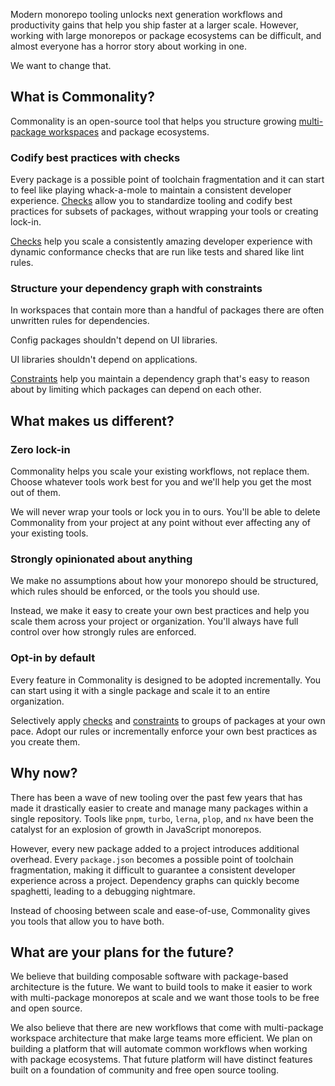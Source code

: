 Modern monorepo tooling unlocks next generation workflows and productivity gains that help you ship faster at a larger scale.
However, working with large monorepos or package ecosystems can be difficult, and almost everyone has a horror story about working in one.

We want to change that.

## What is Commonality?

Commonality is an open-source tool that helps you structure growing [multi-package workspaces](https://vercel.com/docs/vercel-platform/glossary#multi-package-workspace) and package ecosystems.


### Codify best practices with checks

Every package is a possible point of toolchain fragmentation and it can start to feel like playing whack-a-mole to maintain a consistent developer experience.
[Checks](/docs/checks) allow you to standardize tooling and codify best practices for subsets of packages, without wrapping your tools or creating lock-in.

[Checks](/docs/checks) help you scale a consistently amazing developer experience with dynamic conformance checks that are run like tests and shared like lint rules.

### Structure your dependency graph with constraints
In workspaces that contain more than a handful of packages there are often unwritten rules for dependencies.

Config packages shouldn't depend on UI libraries.

UI libraries shouldn't depend on applications.

[Constraints](/docs/constraints) help you maintain a dependency graph that's easy to reason about by limiting which packages can depend on each other.

## What makes us different?

### Zero lock-in

Commonality helps you scale your existing workflows, not replace them. Choose whatever tools work best for you and we'll help you get the most out of them.

We will never wrap your tools or lock you in to ours. You'll be able to delete Commonality from your project at any point without ever affecting any of your existing tools.

### Strongly opinionated about anything

We make no assumptions about how your monorepo should be structured, which rules should be enforced, or the tools you should use.

Instead, we make it easy to create your own best practices and help you scale them across your project or organization.
You'll always have full control over how strongly rules are enforced.

### Opt-in by default

Every feature in Commonality is designed to be adopted incrementally. You can start using it with a single package and scale it to an entire organization.

Selectively apply [checks](/docs/checks) and [constraints](/docs/constraints) to groups of packages at your own pace. Adopt our rules or incrementally enforce your own best practices as you create them.

## Why now?

There has been a wave of new tooling over the past few years that has made it drastically easier to create and manage many packages within a single repository.
Tools like `pnpm`, `turbo`, `lerna`, `plop`, and `nx` have been the catalyst for an explosion of growth in JavaScript monorepos.

However, every new package added to a project introduces additional overhead.
Every `package.json` becomes a possible point of toolchain fragmentation, making it difficult to guarantee a consistent developer experience across a project.
Dependency graphs can quickly become spaghetti, leading to a debugging nightmare.

Instead of choosing between scale and ease-of-use, Commonality gives you tools that allow you to have both.

## What are your plans for the future?

We believe that building composable software with package-based architecture is the future.
We want to build tools to make it easier to work with multi-package monorepos at scale and we want those tools to be free and open source.

We also believe that there are new workflows that come with multi-package workspace architecture that make large teams more efficient.
We plan on building a platform that will automate common workflows when working with package ecosystems.
That future platform will have distinct features built on a foundation of community and free open source tooling.
